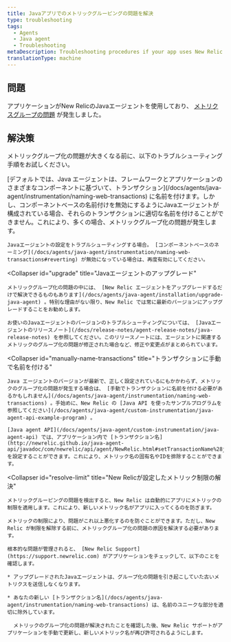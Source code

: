 ```yaml
---
title: Javaアプリでのメトリックグルーピングの問題を解決
type: troubleshooting
tags:
  - Agents
  - Java agent
  - Troubleshooting
metaDescription: Troubleshooting procedures if your app uses New Relic's Java agent and metric grouping issues have occurred.
translationType: machine
---
```


## 問題

アプリケーションがNew RelicのJavaエージェントを使用しており、 [メトリクスグループの問題](/docs/agents/manage-apm-agents/troubleshooting/metric-grouping-issues) が発生しました。

## 解決策

メトリックグループ化の問題が大きくなる前に、以下のトラブルシューティング手順をお試しください。

<CollapserGroup>
  <Collapser
    id="reconfigure-java"
    title="コンポーネントベースのネーミングが有効になっていること"
  >
    [デフォルトでは、Java エージェントは、フレームワークとアプリケーションのさまざまなコンポーネントに基づいて、トランザクション](/docs/agents/java-agent/instrumentation/naming-web-transactions) に名前を付けます。しかし、コンポーネントベースの名前付けを無効にするようにJavaエージェントが構成されている場合、それらのトランザクションに適切な名前を付けることができません。これにより、多くの場合、メトリックグループ化の問題が発生します。

    Javaエージェントの設定をトラブルシューティングする場合。 [コンポーネントベースのネーミング](/docs/agents/java-agent/instrumentation/naming-web-transactions#reverting) が無効になっている場合は、再度有効にしてください。
  </Collapser>

  <Collapser
    id="upgrade"
    title="Javaエージェントのアップグレード"
  >
    メトリックグループ化の問題の中には、 [New Relic エージェントをアップグレードするだけで解決できるものもあります](/docs/agents/java-agent/installation/upgrade-java-agent) 。特別な理由がない限り、New Relic では常に最新のバージョンにアップグレードすることをお勧めします。

    お使いのJavaエージェントのバージョンのトラブルシューティングについては、 [Javaエージェントのリリースノート](/docs/release-notes/agent-release-notes/java-release-notes) を参照してください。このリリースノートには、エージェントに関連するメトリックのグループ化の問題が修正された場合など、修正や変更点がまとめられています。
  </Collapser>

  <Collapser
    id="manually-name-transactions"
    title="トランザクションに手動で名前を付ける"
  >
    Java エージェントのバージョンが最新で、正しく設定されているにもかかわらず、メトリックのグループ化の問題が発生する場合は、 [手動でトランザクションに名前を付ける必要があるかもしれません](/docs/agents/java-agent/instrumentation/naming-web-transactions) 。手始めに、New Relic の [Java API を使ったサンプルプログラムを参照してください](/docs/agents/java-agent/custom-instrumentation/java-agent-api-example-program) 。

    [Java agent API](/docs/agents/java-agent/custom-instrumentation/java-agent-api) では、アプリケーション内で [トランザクション名](http://newrelic.github.io/java-agent-api/javadoc/com/newrelic/api/agent/NewRelic.html#setTransactionName%28java.lang.String,%20java.lang.String%29) を設定することができます。これにより、メトリック名の固有名やIDを排除することができます。
  </Collapser>

  <Collapser
    id="resolve-limit"
    title="New Relicが設定したメトリック制限の解決"
  >
    メトリックグルーピングの問題を検出すると、New Relic は自動的にアプリにメトリックの制限を適用します。これにより、新しいメトリック名がアプリに入ってくるのを防ぎます。

    メトリックの制限により、問題がこれ以上悪化するのを防ぐことができます。ただし、New Relic が制限を解除する前に、メトリックグループ化の問題の原因を解決する必要があります。

    根本的な問題が管理されると、 [New Relic Support](https://support.newrelic.com) がアプリケーションをチェックして、以下のことを確認します。

    * アップグレードされたJavaエージェントは、グループ化の問題を引き起こしていた古いメトリクスを送信しなくなります。

    * あなたの新しい [トランザクション名](/docs/agents/java-agent/instrumentation/naming-web-transactions) は、名前のユニークな部分を適切に除外しています。

      メトリックのグループ化の問題が解決されたことを確認した後、New Relic サポートがアプリケーションを手動で更新し、新しいメトリック名が再び許可されるようにします。
  </Collapser>
</CollapserGroup>